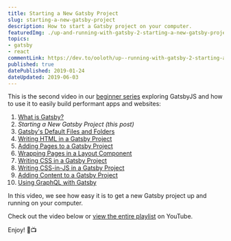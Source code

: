 ```yaml
---
title: Starting a New Gatsby Project
slug: starting-a-new-gatsby-project
description: How to start a Gatsby project on your computer.
featuredImg: ./up-and-running-with-gatsby-2-starting-a-new-gatsby-project.png
topics:
- gatsby
- react
commentLink: https://dev.to/ooloth/up--running-with-gatsby-2-starting-a-new-gatsby-project-51jm
published: true
datePublished: 2019-01-24
dateUpdated: 2019-06-03
---
```



This is the second video in our [beginner series](https://www.youtube.com/watch?v=eCtgG5Sx6kk&list=PLs_LGDWysHJptEmAKxXjLCQvl7sAbXPBw) exploring GatsbyJS and how to use it to easily build performant apps and websites:

1. [What is Gatsby?](https://www.upandrunningtutorials.com/up-and-running-with-gatsby-1-what-is-gatsby)
2. _Starting a New Gatsby Project (this post)_
3. [Gatsby's Default Files and Folders](https://www.upandrunningtutorials.com/up-and-running-with-gatsby-3-gatsbys-default-files-and-folders)
4. [Writing HTML in a Gatsby Project](https://www.upandrunningtutorials.com/up-and-running-with-gatsby-4-writing-html-in-a-gatsby-project)
5. [Adding Pages to a Gatsby Project](https://www.upandrunningtutorials.com/up-and-running-with-gatsby-5-adding-pages-to-a-gatsby-project)
6. [Wrapping Pages in a Layout Component](https://www.upandrunningtutorials.com/up-and-running-with-gatsby-6-wrapping-pages-in-a-layout-component)
7. [Writing CSS in a Gatsby Project](https://www.upandrunningtutorials.com/up-and-running-with-gatsby-7-writing-css-in-a-gatsby-project)
8. [Writing CSS-in-JS in a Gatsby Project](https://www.upandrunningtutorials.com/up-and-running-with-gatsby-8-writing-css-in-js-in-a-gatsby-project)
9. [Adding Content to a Gatsby Project](https://www.upandrunningtutorials.com/up-and-running-with-gatsby-9-adding-content-to-a-gatsby-project)
10. [Using GraphQL with Gatsby](https://www.upandrunningtutorials.com/up-and-running-with-gatsby-10-using-graphql-with-gatsby/)

In this video, we see how easy it is to get a new Gatsby project up and running on your computer.

Check out the video below or [view the entire playlist](https://www.youtube.com/watch?v=eCtgG5Sx6kk&list=PLs_LGDWysHJptEmAKxXjLCQvl7sAbXPBw) on YouTube.

Enjoy! 🎉📺

<VideoEmbed embedURL="https://www.youtube.com/embed/e2c-jj47aIE" />
